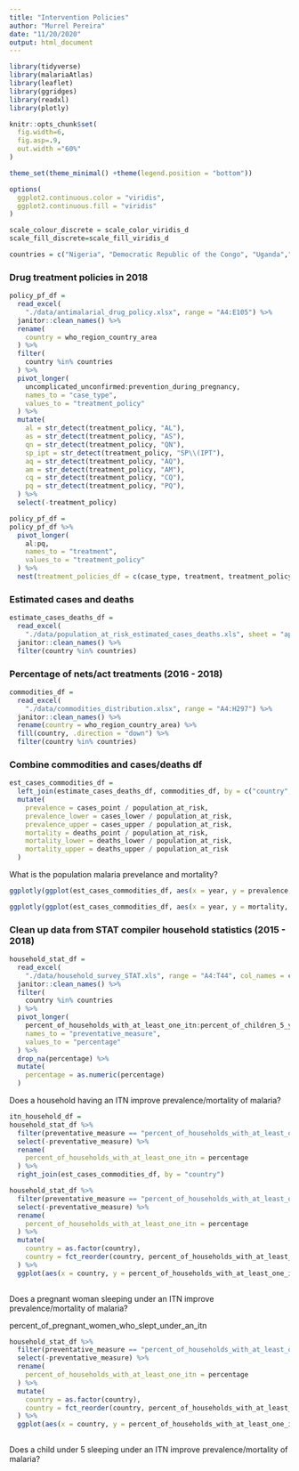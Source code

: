 ```yaml
---
title: "Intervention Policies"
author: "Murrel Pereira"
date: "11/20/2020"
output: html_document
---
```


```r
library(tidyverse)
library(malariaAtlas)
library(leaflet)
library(ggridges)
library(readxl)
library(plotly)

knitr::opts_chunk$set(
  fig.width=6,
  fig.asp=.9,
  out.width ="60%"
)

theme_set(theme_minimal() +theme(legend.position = "bottom"))

options(
  ggplot2.continuous.color = "viridis",
  ggplot2.continuous.fill = "viridis"
)

scale_colour_discrete = scale_color_viridis_d
scale_fill_discrete=scale_fill_viridis_d
```

```r

countries = c("Nigeria", "Democratic Republic of the Congo", "Uganda","Mozambique", "Côte d'Ivoire", "Niger", "Burkina Faso", "Mali", "Angola", "United Republic of Tanzania", "India", "Ghana", "Cameroon", "Rwanda", "Benin", "Malawi", "Kenya", "Guinea", "Algeria", "Argentina", "Iran", "Malaysia","Timor-Leste", "China", "El Salvador", "Cabo Verde")

```

### Drug treatment policies in 2018
```r
policy_pf_df = 
  read_excel(
    "./data/antimalarial_drug_policy.xlsx", range = "A4:E105") %>% 
  janitor::clean_names() %>% 
  rename(
    country = who_region_country_area
  ) %>% 
  filter(
    country %in% countries
  ) %>% 
  pivot_longer(
    uncomplicated_unconfirmed:prevention_during_pregnancy,
    names_to = "case_type",
    values_to = "treatment_policy"
  ) %>% 
  mutate(
    al = str_detect(treatment_policy, "AL"),
    as = str_detect(treatment_policy, "AS"),
    qn = str_detect(treatment_policy, "QN"),
    sp_ipt = str_detect(treatment_policy, "SP\\(IPT"),
    aq = str_detect(treatment_policy, "AQ"),
    am = str_detect(treatment_policy, "AM"),
    cq = str_detect(treatment_policy, "CQ"),
    pq = str_detect(treatment_policy, "PQ"),
  ) %>% 
  select(-treatment_policy)

policy_pf_df = 
policy_pf_df %>% 
  pivot_longer(
    al:pq,
    names_to = "treatment",
    values_to = "treatment_policy"
  ) %>% 
  nest(treatment_policies_df = c(case_type, treatment, treatment_policy))

```

### Estimated cases and deaths
```r
estimate_cases_deaths_df = 
  read_excel(
    "./data/population_at_risk_estimated_cases_deaths.xls", sheet = "apendix_f_data", range = "A2:J1037") %>% 
  janitor::clean_names() %>% 
  filter(country %in% countries) 
```

### Percentage of nets/act treatments (2016 - 2018)
```r
commodities_df =
  read_excel(
    "./data/commodities_distribution.xlsx", range = "A4:H297") %>% 
  janitor::clean_names() %>% 
  rename(country = who_region_country_area) %>% 
  fill(country, .direction = "down") %>% 
  filter(country %in% countries) 
```

### Combine commodities and cases/deaths df
```r
est_cases_commodities_df =
  left_join(estimate_cases_deaths_df, commodities_df, by = c("country","year")) %>% 
  mutate(
    prevalence = cases_point / population_at_risk,
    prevalence_lower = cases_lower / population_at_risk,
    prevalence_upper = cases_upper / population_at_risk,
    mortality = deaths_point / population_at_risk,
    mortality_lower = deaths_lower / population_at_risk,
    mortality_upper = deaths_upper / population_at_risk
  )
```

What is the population malaria prevelance and mortality?
```r
ggplotly(ggplot(est_cases_commodities_df, aes(x = year, y = prevalence, color = country)) + geom_point() + geom_line())

ggplotly(ggplot(est_cases_commodities_df, aes(x = year, y = mortality, color = country)) + geom_point() + geom_line() )
```

### Clean up data from STAT compiler household statistics (2015 - 2018)
```r
household_stat_df =
  read_excel(
    "./data/household_survey_STAT.xls", range = "A4:T44", col_names = c("country", "source", "% of households with at least one ITN", "% of households with at least one ITN for every two persons who stayed in the household the previous night", "% of households with IRS in last 12 months", "% of households with at least one ITN and/or IRS in the past 12 months", "% of householdswith at least one ITN for every two persons and/or IRS in the past 12 months", "% of population with access to an ITN", "% of population who slept under an ITN last night", "% of ITNs that were used last night", "% of pregnant women who slept under an ITN", "% of pregnant women who took 3+ doses of IPTp", "% of children <5 years who slept under an ITN", "% of children <5 years with moderate or severe anaemia", "% of children <5 yearswith a positive RDT", "% of children <5 years with a positive microscopy blood smear", "% of children <5 years with fever in last 2 weeksfor whom advice or treatment was sought", "% of children <5 years with fever in last 2 weekswho had blood taken from a finger or heel for testing", "% of children <5 years with fever in last 2 weeks who took antimalarial drugs", "% of children <5 years with fever in last 2 weeks who took an ACT among those who received any antimalarial")) %>% 
  janitor::clean_names() %>% 
  filter(
    country %in% countries
  ) %>% 
  pivot_longer(
    percent_of_households_with_at_least_one_itn:percent_of_children_5_years_with_fever_in_last_2_weeks_who_took_an_act_among_those_who_received_any_antimalarial,
    names_to = "preventative_measure",
    values_to = "percentage"
  ) %>% 
  drop_na(percentage) %>% 
  mutate(
    percentage = as.numeric(percentage)
  )
```

Does a household having an ITN improve prevalence/mortality of malaria?

```r
itn_household_df = 
household_stat_df %>% 
  filter(preventative_measure == "percent_of_households_with_at_least_one_itn") %>% 
  select(-preventative_measure) %>% 
  rename(
    percent_of_households_with_at_least_one_itn = percentage
  ) %>% 
  right_join(est_cases_commodities_df, by = "country")
```

```r
household_stat_df %>% 
  filter(preventative_measure == "percent_of_households_with_at_least_one_itn") %>% 
  select(-preventative_measure) %>% 
  rename(
    percent_of_households_with_at_least_one_itn = percentage
  ) %>% 
  mutate(
    country = as.factor(country),
    country = fct_reorder(country, percent_of_households_with_at_least_one_itn)
  ) %>% 
  ggplot(aes(x = country, y = percent_of_households_with_at_least_one_itn)) + geom_point() 
  
```

Does a pregnant woman sleeping under an ITN improve prevalence/mortality of malaria?

percent_of_pregnant_women_who_slept_under_an_itn


```r
household_stat_df %>% 
  filter(preventative_measure == "percent_of_households_with_at_least_one_itn") %>% 
  select(-preventative_measure) %>% 
  rename(
    percent_of_households_with_at_least_one_itn = percentage
  ) %>% 
  mutate(
    country = as.factor(country),
    country = fct_reorder(country, percent_of_households_with_at_least_one_itn)
  ) %>% 
  ggplot(aes(x = country, y = percent_of_households_with_at_least_one_itn)) + geom_point() 
  

```

Does a child under 5 sleeping under an ITN improve prevalence/mortality of malaria?
